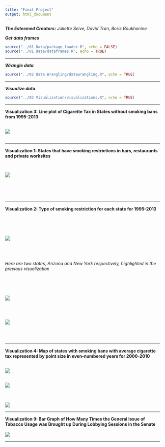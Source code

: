 ```yaml
---
title: "Final Project"
output: html_document
---
```


***The Esteemed Creators:*** *Juliette Seive, David Tran, Boris Boukhonine*
___
___

***Get data frames***

```r
source("../01 Data/package_loader.R", echo = FALSE)
source("../01 Data/dataframes.R", echo = TRUE)
```
___

***Wrangle data***

```r
source("../02 Data Wrangling/datawrangling.R", echo = TRUE)
```
___

***Visualize data***

```r
source("../03 Visualization/visualizations.R", echo = TRUE)
```
___

**Visualization 3: Line plot of Cigarette Tax in States without smoking bans from 1995-2013**
<br>
<br>

![](./vis_3.jpg)
<br><br>

___

**Visualization 1: States that have smoking restrictions in bars, restaurants and private worksites**

<br>

![](./Smoking_Restrictions_in_All_Commerical_Settings_by_State_for_2003-2013.jpg)

<br>
<br>
<br>

___

**Visualization 2: Type of smoking restriction for each state for 1995-2013**


<br>
<br>
<br>


![](./Smoking_Restriction_Tax_Over_1995-2013.jpg)

<br><br><br>
*Here are two states, Arizona and New York respectively, highlighted in the previous visualization*

<br>
<br>
<br>

![](./Arizonas_Smoking_Restriction_Tax_Over_1995_2013.jpg)

<br>
<br>

![](./New_Yorks_Smoking_Restriction_Tax_Over_1995-2013.jpg)

<br><br>

___

**Visualization 4: Map of states with smoking bans with average cigarette tax represented by point size in even-numbered years for 2000-2010**
<br><br>

![](./Map_of_Smoking_Bans_with_Avg_Tax_in_2000_2002.jpg)
<br><br>

![](./2004_2006.jpg)

<br><br>
![](./2008_2010.jpg)

___

**Visualization 9: Bar Graph of How Many Times the General Issue of Tobacco Usage was Brought up During Lobbying Sessions in the Senate  **
<br><br>
![](./lobbying_data.jpg)

___
